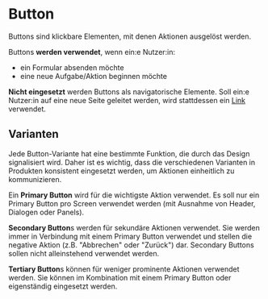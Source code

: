 
# Button

Buttons sind klickbare Elementen, mit denen Aktionen ausgelöst werden.

Buttons **werden verwendet**, wenn ein:e Nutzer:in:

- ein Formular absenden möchte
- eine neue Aufgabe/Aktion beginnen möchte

**Nicht eingesetzt** werden Buttons als navigatorische Elemente. Soll ein:e Nutzer:in auf eine neue Seite geleitet werden, wird stattdessen ein [Link](?path=/docs/components-navigation-link) verwendet.

## Varianten

Jede Button-Variante hat eine bestimmte Funktion, die durch das Design signalisiert wird. Daher ist es wichtig, dass die verschiedenen Varianten in Produkten konsistent eingesetzt werden, um Aktionen einheitlich zu kommunizieren.

Ein **Primary Button** wird für die wichtigste Aktion verwendet. Es soll nur ein Primary Button pro Screen verwendet werden (mit Ausnahme von Header, Dialogen oder Panels).

**Secondary Button**s werden für sekundäre Aktionen verwendet. Sie werden immer in Verbindung mit einem Primary Button verwendet und stellen die negative Aktion (z.B. "Abbrechen" oder "Zurück") dar. Secondary Buttons sollen nicht alleinstehend verwendet werden.

**Tertiary Button**s können für weniger prominente Aktionen verwendet werden. Sie können im Kombination mit einem Primary Button oder eigenständig eingesetzt werden.

<Canvas>
  <Story id="components-input-button--default" />
</Canvas>

<Canvas>
  <Story id="components-input-button--with-icon" />
</Canvas>

<Canvas>
  <Story id="components-input-button--disabled" />
</Canvas>

<!--
## Anatomie

Hier kann der Aufbau eines Buttons beschrieben werden.
-->

<!--
## Größen

Gibt es Buttons in unterschiedlichen Größen? Cool! Hier wird beschrieben, welche Größe wann eingesetzt wird.
-->
